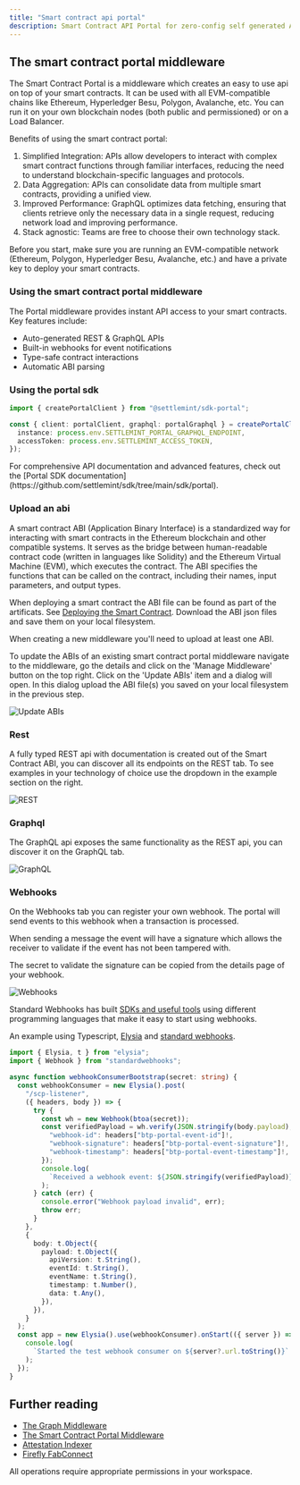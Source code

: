 ```yaml
---
title: "Smart contract api portal"
description: Smart Contract API Portal for zero-config self generated APIs
---
```


## The smart contract portal middleware

The Smart Contract Portal is a middleware which creates an easy to use api on
top of your smart contracts. It can be used with all EVM-compatible chains like
Ethereum, Hyperledger Besu, Polygon, Avalanche, etc. You can run it on your own
blockchain nodes (both public and permissioned) or on a Load Balancer.

Benefits of using the smart contract portal:

1. Simplified Integration: APIs allow developers to interact with complex smart
   contract functions through familiar interfaces, reducing the need to
   understand blockchain-specific languages and protocols.
2. Data Aggregation: APIs can consolidate data from multiple smart contracts,
   providing a unified view.
3. Improved Performance: GraphQL optimizes data fetching, ensuring that clients
   retrieve only the necessary data in a single request, reducing network load
   and improving performance.
4. Stack agnostic: Teams are free to choose their own technology stack.

<Callout type="warning">
  Before you start, make sure you are running an EVM-compatible network
  (Ethereum, Polygon, Hyperledger Besu, Avalanche, etc.) and have a private key
  to deploy your smart contracts.
</Callout>

### Using the smart contract portal middleware

The Portal middleware provides instant API access to your smart contracts. Key
features include:

- Auto-generated REST & GraphQL APIs
- Built-in webhooks for event notifications
- Type-safe contract interactions
- Automatic ABI parsing

### Using the portal sdk

```typescript
import { createPortalClient } from "@settlemint/sdk-portal";

const { client: portalClient, graphql: portalGraphql } = createPortalClient({
  instance: process.env.SETTLEMINT_PORTAL_GRAPHQL_ENDPOINT,
  accessToken: process.env.SETTLEMINT_ACCESS_TOKEN,
});
```

<Callout type="tip">
  For comprehensive API documentation and advanced features, check out the
  [Portal SDK
  documentation](https://github.com/settlemint/sdk/tree/main/sdk/portal).
</Callout>

### Upload an abi

A smart contract ABI (Application Binary Interface) is a standardized way for
interacting with smart contracts in the Ethereum blockchain and other compatible
systems. It serves as the bridge between human-readable contract code (written
in languages like Solidity) and the Ethereum Virtual Machine (EVM), which
executes the contract. The ABI specifies the functions that can be called on the
contract, including their names, input parameters, and output types.

When deploying a smart contract the ABI file can be found as part of the
artificats. See
[Deploying the Smart Contract](/developer-guides/connect-frontend#adding-the-abi).
Download the ABI json files and save them on your local filesystem.

When creating a new middleware you'll need to upload at least one ABI.

To update the ABIs of an existing smart contract portal middleware navigate to
the middleware, go the details and click on the 'Manage Middleware' button on
the top right. Click on the 'Update ABIs' item and a dialog will open. In this
dialog upload the ABI file(s) you saved on your local filesystem in the previous
step.

![Update ABIs](../../../img/using-the-platform/scp-update-abis.png)

### Rest

A fully typed REST api with documentation is created out of the Smart Contract
ABI, you can discover all its endpoints on the REST tab. To see examples in your
technology of choice use the dropdown in the example section on the right.

![REST](../../../img/using-the-platform/scp-rest.png)

### Graphql

The GraphQL api exposes the same functionality as the REST api, you can discover
it on the GraphQL tab.

![GraphQL](../../../img/using-the-platform/scp-graphql.png)

### Webhooks

On the Webhooks tab you can register your own webhook. The portal will send
events to this webhook when a transaction is processed.

When sending a message the event will have a signature which allows the receiver
to validate if the event has not been tampered with.

The secret to validate the signature can be copied from the details page of your
webhook.

![Webhooks](../../../img/using-the-platform/scp-webhooks.png)

Standard Webhooks has built
[SDKs and useful tools](https://www.standardwebhooks.com/#resources) using
different programming languages that make it easy to start using webhooks.

An example using Typescript, [Elysia](https://elysiajs.com/) and
[standard webhooks](https://www.standardwebhooks.com/).

```ts
import { Elysia, t } from "elysia";
import { Webhook } from "standardwebhooks";

async function webhookConsumerBootstrap(secret: string) {
  const webhookConsumer = new Elysia().post(
    "/scp-listener",
    ({ headers, body }) => {
      try {
        const wh = new Webhook(btoa(secret));
        const verifiedPayload = wh.verify(JSON.stringify(body.payload), {
          "webhook-id": headers["btp-portal-event-id"]!,
          "webhook-signature": headers["btp-portal-event-signature"]!,
          "webhook-timestamp": headers["btp-portal-event-timestamp"]!,
        });
        console.log(
          `Received a webhook event: ${JSON.stringify(verifiedPayload)}`
        );
      } catch (err) {
        console.error("Webhook payload invalid", err);
        throw err;
      }
    },
    {
      body: t.Object({
        payload: t.Object({
          apiVersion: t.String(),
          eventId: t.String(),
          eventName: t.String(),
          timestamp: t.Number(),
          data: t.Any(),
        }),
      }),
    }
  );
  const app = new Elysia().use(webhookConsumer).onStart(({ server }) => {
    console.log(
      `Started the test webhook consumer on ${server?.url.toString()}`
    );
  });
}
```

## Further reading

- [The Graph Middleware](#the-graph-middleware)
- [The Smart Contract Portal Middleware](#the-smart-contract-portal-middleware)
- [Attestation Indexer](#attestation-indexer)
- [Firefly FabConnect](#firefly-fabconnect)

<Callout type="info">
  All operations require appropriate permissions in your workspace.
</Callout>
